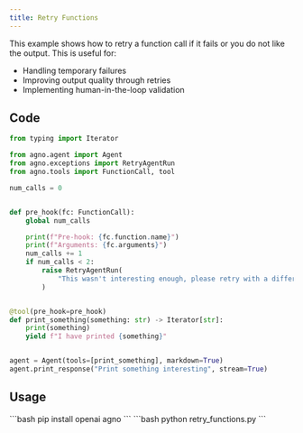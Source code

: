```yaml
---
title: Retry Functions
---
```


This example shows how to retry a function call if it fails or you do not like the output. This is useful for:
- Handling temporary failures
- Improving output quality through retries
- Implementing human-in-the-loop validation

## Code

```python retry_functions.py
from typing import Iterator

from agno.agent import Agent
from agno.exceptions import RetryAgentRun
from agno.tools import FunctionCall, tool

num_calls = 0


def pre_hook(fc: FunctionCall):
    global num_calls

    print(f"Pre-hook: {fc.function.name}")
    print(f"Arguments: {fc.arguments}")
    num_calls += 1
    if num_calls < 2:
        raise RetryAgentRun(
            "This wasn't interesting enough, please retry with a different argument"
        )


@tool(pre_hook=pre_hook)
def print_something(something: str) -> Iterator[str]:
    print(something)
    yield f"I have printed {something}"


agent = Agent(tools=[print_something], markdown=True)
agent.print_response("Print something interesting", stream=True)
```

## Usage

<Steps>
  <Snippet file="create-venv-step.mdx" />

  <Step title="Install libraries">
    ```bash
    pip install openai agno
    ```
  </Step>

  <Step title="Run the agent">
    ```bash
    python retry_functions.py
    ```
  </Step>

</Steps>